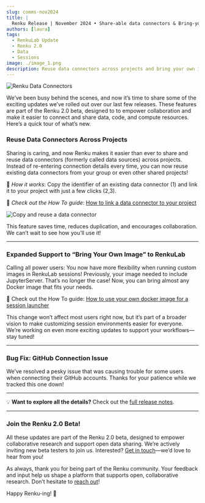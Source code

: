 ```yaml
---
slug: comms-nov2024
title: |
  Renku Release | November 2024 • Share-able data connectors & Bring-your-own-image to Renku Sessions
authors: [laura]
tags:
  - RenkuLab Update
  - Renku 2.0
  - Data
  - Sessions
image: ./image_1.png
description: Reuse data connectors across projects and bring your own image into Renku
---
```


![Renku Data Connectors](./image_1.png)

We’ve been busy behind the scenes, and now it’s time to share some of the exciting updates we’ve rolled out over our last few releases. These features are part of the Renku 2.0 beta, designed to to empower collaboration and make it easier to connect and share data, code, and compute resources. Here’s a quick tour of what’s new.

<!-- truncate -->

### **Reuse Data Connectors Across Projects**

Sharing is caring, and now Renku makes it easier than ever to share and reuse data connectors (formerly called data sources) across projects. Instead of re-entering connection details every time, you can now reuse existing data connectors from your group or even other shared projects!

📌 *How it works*: Copy the identifier of an existing data connector (1) and link it to your project with just a few clicks (2,3).

🔗 _Check out the How To guide_: [How to link a data connector to your project](https://renku.notion.site/Quick-Start-tutorial-1460df2efafc80998204c1f61e333e63?p=1220df2efafc8021a4e7e6012d3a18aa&pm=s)

![Copy and reuse a data connector](./image_2.png)

This feature saves time, reduces duplication, and encourages collaboration. We can’t wait to see how you’ll use it!

---

### **Expanded Support to “Bring Your Own Image” to RenkuLab**

Calling all power users: You now have more flexibility when running custom images in RenkuLab sessions! Previously, your image needed to include JupyterServer. That’s no longer the case! Now, you can bring almost any Docker image that fits your needs.

🔗 Check out the How To guide: [How to use your own docker image for a session launcher](https://renku.notion.site/How-to-use-your-own-docker-image-for-a-session-launcher-11f0df2efafc80af848ffcaf9ccff31c)

This change won’t affect most users right now, but it’s part of a broader vision to make customizing session environments easier for everyone. We’re working on even more exciting updates to support your workflows—stay tuned!

---

### **Bug Fix: GitHub Connection Issue**

We’ve resolved a pesky issue that was causing trouble for some users when connecting their GitHub accounts. Thanks for your patience while we tracked this one down!

---

💡 **Want to explore all the details?** Check out the [full release notes](https://github.com/SwissDataScienceCenter/renku/releases).

---

### **Join the Renku 2.0 Beta!**

All these updates are part of the Renku 2.0 beta, designed to empower collaborative research and support open data sharing. We’re actively inviting new beta testers to join us. Interested? [Get in touch](https://www.notion.so/dd098db288ff433893a4d4d429da99c1?pvs=21)—we’d love to hear from you!

As always, thank you for being part of the Renku community. Your feedback and input help us shape a platform that supports open, collaborative research. Don’t hesitate to [reach out](https://renku.notion.site/Contact-dd098db288ff433893a4d4d429da99c1?pvs=74)!

Happy Renku-ing! 🐸
